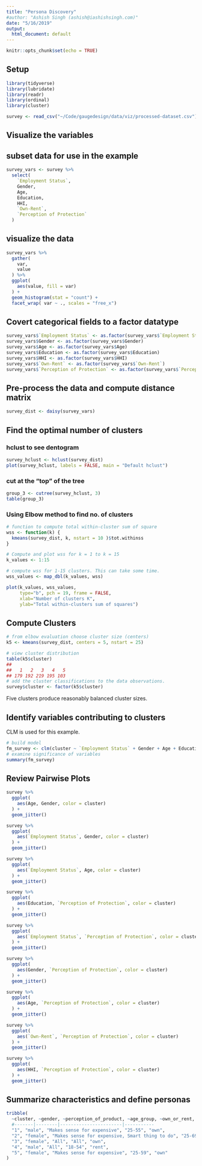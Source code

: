 ```yaml
---
title: "Persona Discovery"
#author: "Ashish Singh (ashish@iashishsingh.com)"
date: "5/16/2019"
output:
  html_document: default
---
```


```r
knitr::opts_chunk$set(echo = TRUE)
```

## Setup

```r
library(tidyverse)
library(lubridate)
library(readr)
library(ordinal)
library(cluster)

survey <- read_csv("~/Code/gaugedesign/data/viz/processed-dataset.csv")
```


## Visualize the variables
## subset data for use in the example

```r
survey_vars <- survey %>%
  select(
    `Employment Status`,
    Gender,
    Age,
    Education,
    HHI,
    `Own-Rent`,
    `Perception of Protection`
  )
```


## visualize the data
```r
survey_vars %>%
  gather(
    var,
    value
  ) %>%
  ggplot(
    aes(value, fill = var)
  ) +
  geom_histogram(stat = "count") +
  facet_wrap( var ~ ., scales = "free_x")
```


## Covert categorical fields to a factor datatype
```r
survey_vars$`Employment Status` <- as.factor(survey_vars$`Employment Status`)
survey_vars$Gender <- as.factor(survey_vars$Gender)
survey_vars$Age <- as.factor(survey_vars$Age)
survey_vars$Education <- as.factor(survey_vars$Education)
survey_vars$HHI <- as.factor(survey_vars$HHI)
survey_vars$`Own-Rent` <- as.factor(survey_vars$`Own-Rent`)
survey_vars$`Perception of Protection` <- as.factor(survey_vars$`Perception of Protection`)
```


## Pre-process the data and compute distance matrix

```r
survey_dist <- daisy(survey_vars)
```

## Find the optimal number of clusters

### hclust to see dentogram
```r
survey_hclust <- hclust(survey_dist)
plot(survey_hclust, labels = FALSE, main = "Default hclust")
```

### cut at the "top" of the tree

```r
group_3 <- cutree(survey_hclust, 3)
table(group_3)
```


### Using Elbow method to find no. of clusters

```r
# function to compute total within-cluster sum of square 
wss <- function(k) {
  kmeans(survey_dist, k, nstart = 10 )$tot.withinss
}

# Compute and plot wss for k = 1 to k = 15
k_values <- 1:15

# compute wss for 1-15 clusters. This can take some time.
wss_values <- map_dbl(k_values, wss)

plot(k_values, wss_values,
     type="b", pch = 19, frame = FALSE, 
     xlab="Number of clusters K",
     ylab="Total within-clusters sum of squares")
```


## Compute Clusters

```r
# from elbow evaluation choose cluster size (centers)
k5 <- kmeans(survey_dist, centers = 5, nstart = 25)

# view cluster distribution
table(k5$cluster)
## 
##   1   2   3   4   5 
## 179 192 219 195 103
# add the cluster classifications to the data observations.
survey$cluster <- factor(k5$cluster)

```

Five clusters produce reasonably balanced cluster sizes.

## Identify variables contributing to clusters

CLM is used for this example.

```r
# build model
fm_survey <- clm(cluster ~ `Employment Status` + Gender + Age + Education + HHI + `Own-Rent` + `Perception of Protection`, data = survey)
# examine significance of variables
summary(fm_survey)
```

## Review Pairwise Plots

```r
survey %>% 
  ggplot(
    aes(Age, Gender, color = cluster)
  ) +
  geom_jitter()
```

```r
survey %>% 
  ggplot(
    aes(`Employment Status`, Gender, color = cluster)
  ) +
  geom_jitter()
```

```r
survey %>% 
  ggplot(
    aes(`Employment Status`, Age, color = cluster)
  ) +
  geom_jitter()
```

```r
survey %>% 
  ggplot(
    aes(Education, `Perception of Protection`, color = cluster)
  ) +
  geom_jitter()
```

```r
survey %>% 
  ggplot(
    aes(`Employment Status`, `Perception of Protection`, color = cluster)
  ) +
  geom_jitter()
```

```r
survey %>% 
  ggplot(
    aes(Gender, `Perception of Protection`, color = cluster)
  ) +
  geom_jitter()
```

```r
survey %>% 
  ggplot(
    aes(Age, `Perception of Protection`, color = cluster)
  ) +
  geom_jitter()
```

```r
survey %>% 
  ggplot(
    aes(`Own-Rent`, `Perception of Protection`, color = cluster)
  ) +
  geom_jitter()
```

```r
survey %>% 
  ggplot(
    aes(HHI, `Perception of Protection`, color = cluster)
  ) +
  geom_jitter()
```

## Summarize characteristics and define personas

```r
tribble(
  ~cluster, ~gender, ~perception_of_product, ~age_group, ~own_or_rent,
  #-------|--------|-----------------------|-----------
  "1", "male", "Makes sense for expensive", "25-55", "own",
  "2", "female", "Makes sense for expensive, Smart thing to do", "25-69", "rent",
  "3", "female", "All", "All", "own",
  "4", "male", "All", "18-54", "rent",
  "5", "female", "Makes sense for expensive", "25-59", "own"
)
```

